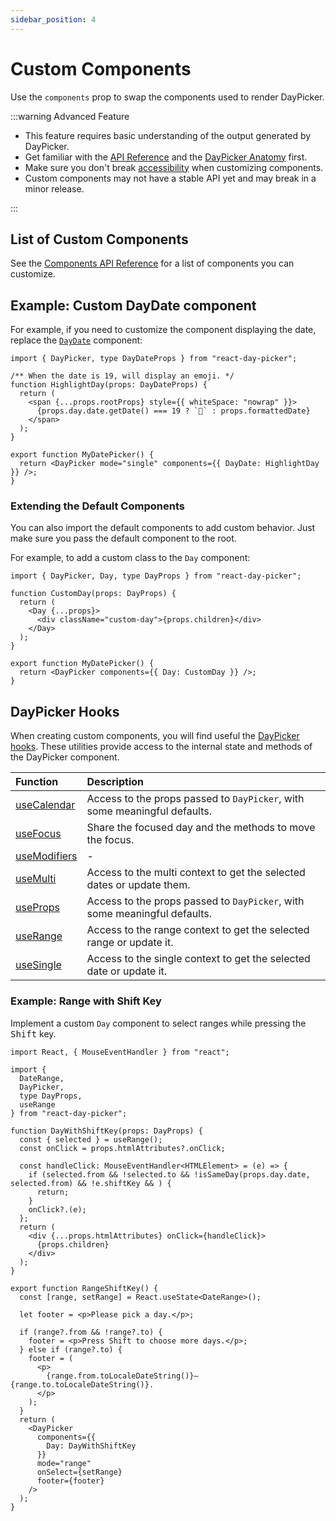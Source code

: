 ```yaml
---
sidebar_position: 4
---
```


# Custom Components

Use the `components` prop to swap the components used to render DayPicker.

:::warning Advanced Feature

- This feature requires basic understanding of the output generated by DayPicker.
- Get familiar with the [API Reference](../api#components) and the [DayPicker Anatomy](../using-daypicker/anatomy.mdx) first.
- Make sure you don't break [accessibility](../using-daypicker/accessibility.mdx) when customizing components.
- Custom components may not have a stable API yet and may break in a minor release.

:::

## List of Custom Components

See the [Components API Reference](../api#components) for a list of components you can customize.

## Example: Custom DayDate component

For example, if you need to customize the component displaying the date, replace the [`DayDate`](../api/functions//DayDate.md) component:

```tsx title="./MyDatePicker.tsx"
import { DayPicker, type DayDateProps } from "react-day-picker";

/** When the date is 19, will display an emoji. */
function HighlightDay(props: DayDateProps) {
  return (
    <span {...props.rootProps} style={{ whiteSpace: "nowrap" }}>
      {props.day.date.getDate() === 19 ? `🎉` : props.formattedDate}
    </span>
  );
}

export function MyDatePicker() {
  return <DayPicker mode="single" components={{ DayDate: HighlightDay }} />;
}
```

<BrowserWindow>
  <Examples.CustomDayButton />
</BrowserWindow>

### Extending the Default Components

You can also import the default components to add custom behavior. Just make sure you pass the default component to the root.

For example, to add a custom class to the `Day` component:

```tsx title="./CustomDay.tsx"
import { DayPicker, Day, type DayProps } from "react-day-picker";

function CustomDay(props: DayProps) {
  return (
    <Day {...props}>
      <div className="custom-day">{props.children}</div>
    </Day>
  );
}

export function MyDatePicker() {
  return <DayPicker components={{ Day: CustomDay }} />;
}
```

## DayPicker Hooks

When creating custom components, you will find useful the [DayPicker hooks](../api/index.md#hooks). These utilities provide access to the internal state and methods of the DayPicker component.

| Function                                         | Description                                                               |
| :----------------------------------------------- | :------------------------------------------------------------------------ |
| [useCalendar](../api/functions/useCalendar.md)   | Access to the props passed to `DayPicker`, with some meaningful defaults. |
| [useFocus](../api/functions/useFocus.md)         | Share the focused day and the methods to move the focus.                  |
| [useModifiers](../api/functions/useModifiers.md) | -                                                                         |
| [useMulti](../api/functions/useMulti.md)         | Access to the multi context to get the selected dates or update them.     |
| [useProps](../api/functions/useProps.md)         | Access to the props passed to `DayPicker`, with some meaningful defaults. |
| [useRange](../api/functions/useRange.md)         | Access to the range context to get the selected range or update it.       |
| [useSingle](../api/functions/useSingle.md)       | Access to the single context to get the selected date or update it.       |

### Example: Range with Shift Key

Implement a custom `Day` component to select ranges while pressing the <kbd>Shift</kbd> key.

```tsx
import React, { MouseEventHandler } from "react";

import {
  DateRange,
  DayPicker,
  type DayProps,
  useRange
} from "react-day-picker";

function DayWithShiftKey(props: DayProps) {
  const { selected } = useRange();
  const onClick = props.htmlAttributes?.onClick;

  const handleClick: MouseEventHandler<HTMLElement> = (e) => {
    if (selected.from && !selected.to && !isSameDay(props.day.date, selected.from) && !e.shiftKey && ) {
      return;
    }
    onClick?.(e);
  };
  return (
    <div {...props.htmlAttributes} onClick={handleClick}>
      {props.children}
    </div>
  );
}

export function RangeShiftKey() {
  const [range, setRange] = React.useState<DateRange>();

  let footer = <p>Please pick a day.</p>;

  if (range?.from && !range?.to) {
    footer = <p>Press Shift to choose more days.</p>;
  } else if (range?.to) {
    footer = (
      <p>
        {range.from.toLocaleDateString()}—{range.to.toLocaleDateString()}.
      </p>
    );
  }
  return (
    <DayPicker
      components={{
        Day: DayWithShiftKey
      }}
      mode="range"
      onSelect={setRange}
      footer={footer}
    />
  );
}
```

<BrowserWindow>
  <Examples.RangeShiftKey />
</BrowserWindow>
